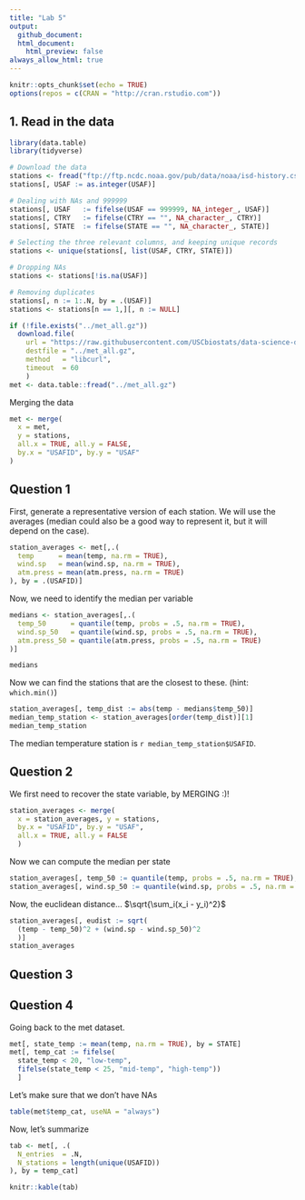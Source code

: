 ```yaml
---
title: "Lab 5"
output:
  github_document:
  html_document:
    html_preview: false
always_allow_html: true
---
```


```r
knitr::opts_chunk$set(echo = TRUE)
options(repos = c(CRAN = "http://cran.rstudio.com"))
```

## 1. Read in the data

```r
library(data.table)
library(tidyverse)
```

```r
# Download the data
stations <- fread("ftp://ftp.ncdc.noaa.gov/pub/data/noaa/isd-history.csv")
stations[, USAF := as.integer(USAF)]

# Dealing with NAs and 999999
stations[, USAF   := fifelse(USAF == 999999, NA_integer_, USAF)]
stations[, CTRY   := fifelse(CTRY == "", NA_character_, CTRY)]
stations[, STATE  := fifelse(STATE == "", NA_character_, STATE)]

# Selecting the three relevant columns, and keeping unique records
stations <- unique(stations[, list(USAF, CTRY, STATE)])

# Dropping NAs
stations <- stations[!is.na(USAF)]

# Removing duplicates
stations[, n := 1:.N, by = .(USAF)]
stations <- stations[n == 1,][, n := NULL]
```


```r
if (!file.exists("../met_all.gz"))
  download.file(
    url = "https://raw.githubusercontent.com/USCbiostats/data-science-data/master/02_met/met_all.gz",
    destfile = "../met_all.gz",
    method   = "libcurl",
    timeout  = 60
    )
met <- data.table::fread("../met_all.gz")
```

Merging the data

```r
met <- merge(
  x = met,
  y = stations,
  all.x = TRUE, all.y = FALSE,
  by.x = "USAFID", by.y = "USAF"
)
```

## Question 1

First, generate a representative version of each station. We will use the averages (median could also be a good way to represent it, but it will depend on the case).

```r
station_averages <- met[,.(
  temp      = mean(temp, na.rm = TRUE),
  wind.sp   = mean(wind.sp, na.rm = TRUE),
  atm.press = mean(atm.press, na.rm = TRUE)
), by = .(USAFID)]
```

Now, we need to identify the median per variable

```r
medians <- station_averages[,.(
  temp_50      = quantile(temp, probs = .5, na.rm = TRUE),
  wind.sp_50   = quantile(wind.sp, probs = .5, na.rm = TRUE),
  atm.press_50 = quantile(atm.press, probs = .5, na.rm = TRUE)
)]

medians
```

Now we can find the stations that are the closest to these. (hint: `which.min()`)

```r
station_averages[, temp_dist := abs(temp - medians$temp_50)]
median_temp_station <- station_averages[order(temp_dist)][1]
median_temp_station
```

The median temperature station is `r median_temp_station$USAFID`.

## Question 2

We first need to recover the state variable, by MERGING :)!

```r
station_averages <- merge(
  x = station_averages, y = stations,
  by.x = "USAFID", by.y = "USAF",
  all.x = TRUE, all.y = FALSE
  )
```

Now we can compute the median per state

```r
station_averages[, temp_50 := quantile(temp, probs = .5, na.rm = TRUE), by = STATE]
station_averages[, wind.sp_50 := quantile(wind.sp, probs = .5, na.rm = TRUE), by = STATE]
```

Now, the euclidean distance... $\sqrt{\sum_i(x_i - y_i)^2}$

```r
station_averages[, eudist := sqrt(
  (temp - temp_50)^2 + (wind.sp - wind.sp_50)^2
  )]
station_averages
```

## Question 3

## Question 4

Going back to the met dataset.

```r
met[, state_temp := mean(temp, na.rm = TRUE), by = STATE]
met[, temp_cat := fifelse(
  state_temp < 20, "low-temp", 
  fifelse(state_temp < 25, "mid-temp", "high-temp"))
  ]
```

Let's make sure that we don't have NAs

```r
table(met$temp_cat, useNA = "always")
```

Now, let's summarize

```r
tab <- met[, .(
  N_entries  = .N,
  N_stations = length(unique(USAFID))
), by = temp_cat]

knitr::kable(tab)
```


